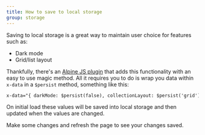 ```yaml
---
title: How to save to local storage
group: storage
---
```


Saving to local storage is a great way to maintain user choice for features such as:

- Dark mode
- Grid/list layout

Thankfully, there's an [Alpine JS plugin](https://alpinejs.dev/plugins/persist) that adds this functionality with an easy to use magic method. All it requires you to do is wrap you data within `x-data` in a `$persist` method, something like this:

```html
x-data="{ darkMode: $persist(false), collectionLayout: $persist('grid') }"
```

On initial load these values will be saved into local storage and then updated when the values are changed.

<Callout>
  Make some changes and refresh the page to see your changes saved.
</Callout>
